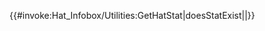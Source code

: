 <includeonly>{{#invoke:Hat_Infobox/Utilities:GetHatStat|doesStatExist|{{{1}}}|{{{2}}}}}</includeonly>